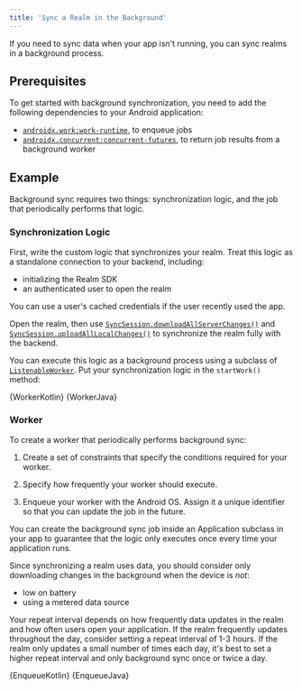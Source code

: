 ```yaml
---
title: 'Sync a Realm in the Background'
---
```


If you need to sync data when your app isn't running, you can sync realms
in a background process.

## Prerequisites

To get started with background synchronization, you need to add the
following dependencies to your Android application:

- [`androidx.work:work-runtime`](https://developer.android.com/reference/androidx/work/package-summary),
  to enqueue jobs
- [`androidx.concurrent:concurrent-futures`](https://developer.android.com/reference/androidx/concurrent/futures/package-summary),
  to return job results from a background worker

## Example

Background sync requires two things: synchronization logic, and the job
that periodically performs that logic.

### Synchronization Logic

First, write the custom logic that synchronizes your realm. Treat this
logic as a standalone connection to your backend, including:

- initializing the Realm SDK
- an authenticated user to open the realm

You can use a user's cached credentials if the user recently used the app.

Open the realm, then use [`SyncSession.downloadAllServerChanges()`](https://www.mongodb.com/docs/realm/sdk/java/api/io/realm/mongodb/sync/SyncSession/#downloadallserverchanges)
and [`SyncSession.uploadAllLocalChanges()`](https://www.mongodb.com/docs/realm/sdk/java/api/io/realm/mongodb/sync/SyncSession/#uploadalllocalchanges)
to synchronize the realm fully with the backend.

You can execute this logic as a background process using a subclass of
[`ListenableWorker`](https://developer.android.com/reference/androidx/work/ListenableWorker.html).
Put your synchronization logic in the `startWork()` method:

<Tabs groupId="java-sdk-languages">
    <TabItem value="kotlin" label="Kotlin">
        <CodeBlock language="kotlin">{WorkerKotlin}</CodeBlock>
    </TabItem>
    <TabItem value="java" label="Java">
        <CodeBlock language="java">{WorkerJava}</CodeBlock>
    </TabItem>
</Tabs>

### Worker

To create a worker that periodically performs background sync:

1. Create a set of constraints that specify the conditions required for
   your worker.

1. Specify how frequently your worker should execute.

1. Enqueue your worker with the Android OS. Assign it a unique identifier
   so that you can update the job in the future.

You can create the background sync job inside an Application subclass in
your app to guarantee that the logic only executes once every time your
application runs.

Since synchronizing a realm uses data, you should consider only downloading
changes in the background when the device is *not*:

- low on battery
- using a metered data source

Your repeat interval depends on how frequently data updates in the
realm and how often users open your application. If the realm frequently
updates throughout the day, consider setting a repeat interval of 1-3 hours.
If the realm only updates a small number of times each day, it's best to
set a higher repeat interval and only background sync once or twice a day.

<Tabs groupId="java-sdk-languages">
    <TabItem value="kotlin" label="Kotlin">
        <CodeBlock language="kotlin">{EnqueueKotlin}</CodeBlock>
    </TabItem>
    <TabItem value="java" label="Java">
        <CodeBlock language="java">{EnqueueJava}</CodeBlock>
    </TabItem>
</Tabs>